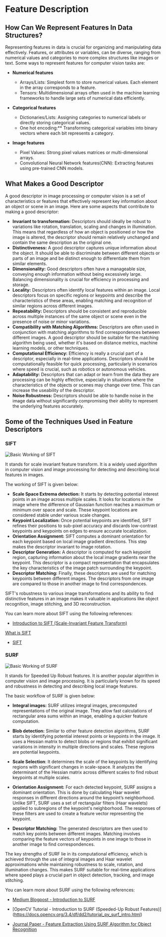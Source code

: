 ﻿# Feature Description

## How Can We Represent Features In Data Structures?

Representing features in data is crucial for organizing and manipulating data effectively. Features, or attributes or variables, can be diverse, ranging from numerical values and categories to more complex structures like images or text. Some ways to represent features for computer vision tasks are:

- **Numerical features**

  - Arrays/Lists: Simplest form to store numerical values. Each element in the array corresponds to a feature.
  - Tensors: Multidimensional arrays often used in the machine learning frameworks to handle large sets of numerical data efficiently.

- **Categorical features**

  - Dictionaries/Lists: Assigning categories to numerical labels or directly storing categorical values.
  - One hot encoding:\*\* Transforming categorical variables into binary vectors where each bit represents a category.

- **Image features**

  - Pixel Values: Strong pixel values matrices or multi-dimensional arrays.
  - Convolutional Neural Network features(CNN): Extracting features using pre-trained CNN models.

## What Makes a Good Descriptor

A good descriptor in image processing or computer vision is a set of characteristics or features that effectively represent key information about an object or scene in an image. Here are some aspects that contribute to making a good descriptor:

- **Invariant to transformation:** Descriptors should ideally be robust to variations like rotation, translation, scaling and changes in illumination. This means that regardless of how an object is positioned or how the image is altered, the descriptor should remain relatively unchanged and contain the same description as the original one.
- **Distinctiveness:** A good descriptor captures unique information about the object. It should be able to discriminate between different objects or parts of an image and be distinct enough to differentiate them from similar elements.
- **Dimensionality:** Good descriptors often have a manageable size, conveying enough information without being excessively large. Balancing dimensionality is crucial for efficiency in processing and storage.
- **Locality:** Descriptors often identify local features within an image. Local descriptors focus on specific regions or keypoints and describe the characteristics of these areas, enabling matching and recognition of similar regions across different images.
- **Repeatability:** Descriptors should be consistent and reproducible across multiple instances of the same object or scene even in the presence of noise or minor variations.
- **Compatibility with Matching Algorithms:** Descriptors are often used in conjunction with matching algorithms to find correspondences between different images. A good descriptor should be suitable for the matching algorithm being used, whether it's based on distance metrics, machine learning models, or other techniques.
- **Computational Efficiency:** Efficiency is really a crucial part of a descriptor, especially in real-time applications. Descriptors should be computationally feasible for quick processing, particularly in scenarios where speed is crucial, such as robotics or autonomous vehicles.
- **Adaptability:** Descriptors that can adapt or learn from the data they are processing can be highly effective, especially in situations where the characteristics of the objects or scenes may change over time. This can increase the useability of the descriptor.
- **Noise Robustness:** Descriptors should be able to handle noise in the image data without significantly compromising their ability to represent the underlying features accurately.

## Some of the Techniques Used in Feature Descriptors

### SIFT

![Basic Working of SIFT](https://huggingface.co/datasets/hf-vision/course-assets/blob/main/feature-extraction-feature-matching/Original-SIFT-algorithm-flow.png)

It stands for scale invariant feature transform. It is a widely used algorithm in computer vision and image processing for detecting and describing local features in images.

The working of SIFT is given below:

- **Scale Space Extrema detection:** It starts by detecting potential interest points in an image across multiple scales. It looks for locations in the image where the difference of Gaussian function reaches a maximum or minimum over space and scale. These keypoint locations are considered stable under various scale changes.
- **Keypoint Localization:** Once potential keypoints are identified, SIFT refines their positions to sub-pixel accuracy and discards low-contrast keypoints and keypoints on edges to ensure accurate localization.
- **Orientation Assignment:** SIFT computes a dominant orientation for each keypoint based on local image gradient directions. This step makes the descriptor invariant to image rotation.
- **Descriptor Generation:** A descriptor is computed for each keypoint region, capturing information about the local image gradients near the keypoint. This descriptor is a compact representation that encapsulates the key characteristics of the image patch surrounding the keypoint.
- **Descriptor Matching:** Finally, these descriptors are used for matching keypoints between different images. The descriptors from one image are compared to those in another image to find correspondences.

SIFT's robustness to various image transformations and its ability to find distinctive features in an image makes it valuable in applications like object recognition, image stitching, and 3D reconstruction.

You can learn more about SIFT using the following references:

- [Introduction to SIFT (Scale-Invariant Feature Transform)](https://docs.opencv.org/4.x/da/df5/tutorial_py_sift_intro.html)

[What is SIFT](https://www.educative.io/answers/what-is-sift)

- [SIFT](https://www.cse.iitb.ac.in/~ajitvr/CS763/SIFT.pdf)

### SURF

![Basic Working of SURF](https://huggingface.co/datasets/hf-vision/course-assets/blob/main/feature-extraction-feature-matching/Flow-Chart-for-SURF-Feature-Detection.png)

It stands for Speeded Up Robust features. It is another popular algorithm in computer vision and image processing. It is particularly known for its speed and robustness in detecting and describing local image features.

The basic workflow of SURF is given below:

- **Integral images:** SURF utilizes integral images, precomputed representations of the original image. They allow fast calculations of rectangular area sums within an image, enabling a quicker feature computation.

- **Blob detection:** Similar to other feature detection algorithms, SURF starts by identifying potential interest points or keypoints in the image. It uses a Hessian matrix to detect blobs or regions that exhibit significant variations in intensity in multiple directions and scales. These regions are potential keypoints.

- **Scale Selection**: It determines the scale of the keypoints by identifying regions with significant changes in scale-space. It analyzes the determinant of the Hessian matrix across different scales to find robust keypoints at multiple scales.

- **Orientation Assignment:** For each detected keypoint, SURF assigns a dominant orientation. This is done by calculating Haar wavelet responses in different directions around the keypoint’s neighborhood. Unlike SIFT, SURF uses a set of rectangular filters (Haar wavelets) applied to subregions of the keypoint's neighborhood. The responses of these filters are used to create a feature vector representing the keypoint.

- **Descriptor Matching:** The generated descriptors are then used to match key points between different images. Matching involves comparing the feature vectors of keypoints in one image to those in another image to find correspondences.

The key strengths of SURF lie in its computational efficiency, which is achieved through the use of integral images and Haar wavelet approximations while maintaining robustness to scale, rotation, and illumination changes. This makes SURF suitable for real-time applications where speed plays a crucial part in object detection, tracking, and image stitching.

You can learn more about SURF using the following references:

- [Medium Blogpost - Introduction to SURF ](https://medium.com/@deepanshut041/introduction-to-surf-speeded-up-robust-features-c7396d6e7c4e)

- [OpenCV Tutorial - Introduction to SURF (Speeded-Up Robust Features)] (https://docs.opencv.org/3.4/df/dd2/tutorial_py_surf_intro.html)

- [Journal Paper - Feature Extraction Using SURF Algorithm for Object Recognition](https://www.ijtra.com/view/feature-extraction-using-surf-algorithm-for-object-recognition.pdf)
